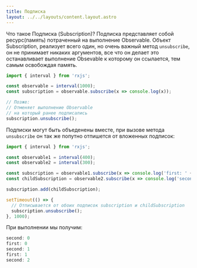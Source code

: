 ```yaml
---
title: Подписка
layout: ../../layouts/content.layout.astro
---
```


Что такое Подписка (Subscription)? Подписка представляет собой ресурс(память) потраченный на выполнение Observable. Объект Subscription, реализует всего один, но очень важный метод `unsubscribe`, он не принимает никаких аргументов, все что он делает это останавливает выполнение Obsevable к которому он ссылается, тем самым освобождая память.

```js
import { interval } from 'rxjs';

const observable = interval(1000);
const subscription = observable.subscribe(x => console.log(x));

// Позже:
// Отменяет выполнение Observable
// на который ранее подписались
subscription.unsubscribe();
```

Подписки могут быть объеденены вместе, при вызове метода `unsubscribe` он так же попутно отпишется от вложенных подписок:

```js
import { interval } from 'rxjs';

const observable1 = interval(400);
const observable2 = interval(300);

const subscription = observable1.subscribe(x => console.log('first: ' + x));
const childSubscription = observable2.subscribe(x => console.log('second: ' + x));

subscription.add(childSubscription);

setTimeout(() => {
  // Отписывается от обоих подписок subscription и childSubscription
  subscription.unsubscribe();
}, 1000);
```

При выполнении мы получим:

```js
second: 0
first: 0
second: 1
first: 1
second: 2
```
